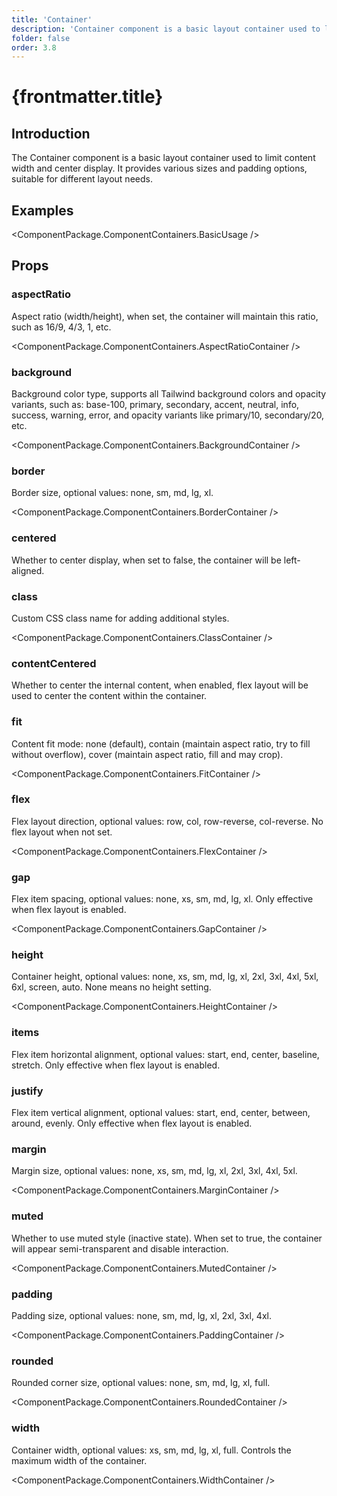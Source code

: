```yaml
---
title: 'Container'
description: 'Container component is a basic layout container used to limit content width and center display, providing various sizes and padding options'
folder: false
order: 3.8
---
```



# {frontmatter.title}

## Introduction

The Container component is a basic layout container used to limit content width and center display. It provides various sizes and padding options, suitable for different layout needs.

## Examples

<ComponentPackage.ComponentContainers.BasicUsage />

## Props

### aspectRatio

Aspect ratio (width/height), when set, the container will maintain this ratio, such as 16/9, 4/3, 1, etc.

<ComponentPackage.ComponentContainers.AspectRatioContainer />

### background

Background color type, supports all Tailwind background colors and opacity variants, such as: base-100, primary, secondary, accent, neutral, info, success, warning, error, and opacity variants like primary/10, secondary/20, etc.

<ComponentPackage.ComponentContainers.BackgroundContainer />

### border

Border size, optional values: none, sm, md, lg, xl.

<ComponentPackage.ComponentContainers.BorderContainer />

### centered

Whether to center display, when set to false, the container will be left-aligned.

### class

Custom CSS class name for adding additional styles.

<ComponentPackage.ComponentContainers.ClassContainer />

### contentCentered

Whether to center the internal content, when enabled, flex layout will be used to center the content within the container.

### fit

Content fit mode: none (default), contain (maintain aspect ratio, try to fill without overflow), cover (maintain aspect ratio, fill and may crop).

<ComponentPackage.ComponentContainers.FitContainer />

### flex

Flex layout direction, optional values: row, col, row-reverse, col-reverse. No flex layout when not set.

<ComponentPackage.ComponentContainers.FlexContainer />

### gap

Flex item spacing, optional values: none, xs, sm, md, lg, xl. Only effective when flex layout is enabled.

<ComponentPackage.ComponentContainers.GapContainer />

### height

Container height, optional values: none, xs, sm, md, lg, xl, 2xl, 3xl, 4xl, 5xl, 6xl, screen, auto. None means no height setting.

<ComponentPackage.ComponentContainers.HeightContainer />

### items

Flex item horizontal alignment, optional values: start, end, center, baseline, stretch. Only effective when flex layout is enabled.

### justify

Flex item vertical alignment, optional values: start, end, center, between, around, evenly. Only effective when flex layout is enabled.

### margin

Margin size, optional values: none, xs, sm, md, lg, xl, 2xl, 3xl, 4xl, 5xl.

<ComponentPackage.ComponentContainers.MarginContainer />

### muted

Whether to use muted style (inactive state). When set to true, the container will appear semi-transparent and disable interaction.

<ComponentPackage.ComponentContainers.MutedContainer />

### padding

Padding size, optional values: none, sm, md, lg, xl, 2xl, 3xl, 4xl.

<ComponentPackage.ComponentContainers.PaddingContainer />

### rounded

Rounded corner size, optional values: none, sm, md, lg, xl, full.

<ComponentPackage.ComponentContainers.RoundedContainer />

### width

Container width, optional values: xs, sm, md, lg, xl, full. Controls the maximum width of the container.

<ComponentPackage.ComponentContainers.WidthContainer />
